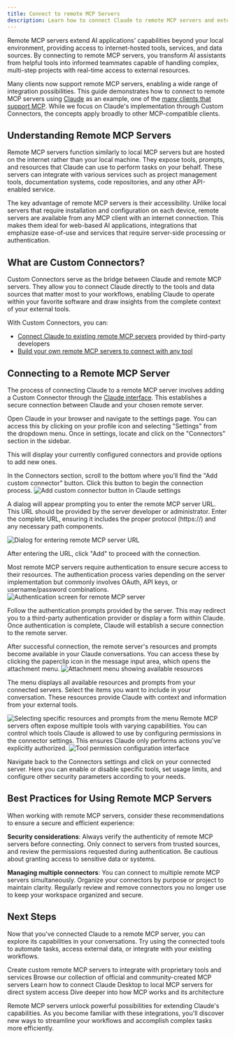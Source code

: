 ```yaml
---
title: Connect to remote MCP Servers
description: Learn how to connect Claude to remote MCP servers and extend its capabilities with internet-hosted tools and data sources
---
```


Remote MCP servers extend AI applications' capabilities beyond your local environment, providing access to internet-hosted tools, services, and data sources. By connecting to remote MCP servers, you transform AI assistants from helpful tools into informed teammates capable of handling complex, multi-step projects with real-time access to external resources.

Many clients now support remote MCP servers, enabling a wide range of integration possibilities. This guide demonstrates how to connect to remote MCP servers using [Claude](https://claude.ai/) as an example, one of the [many clients that support MCP](/clients). While we focus on Claude's implementation through Custom Connectors, the concepts apply broadly to other MCP-compatible clients.

## Understanding Remote MCP Servers

Remote MCP servers function similarly to local MCP servers but are hosted on the internet rather than your local machine. They expose tools, prompts, and resources that Claude can use to perform tasks on your behalf. These servers can integrate with various services such as project management tools, documentation systems, code repositories, and any other API-enabled service.

The key advantage of remote MCP servers is their accessibility. Unlike local servers that require installation and configuration on each device, remote servers are available from any MCP client with an internet connection. This makes them ideal for web-based AI applications, integrations that emphasize ease-of-use and services that require server-side processing or authentication.

## What are Custom Connectors?

Custom Connectors serve as the bridge between Claude and remote MCP servers. They allow you to connect Claude directly to the tools and data sources that matter most to your workflows, enabling Claude to operate within your favorite software and draw insights from the complete context of your external tools.

With Custom Connectors, you can:

- [Connect Claude to existing remote MCP servers](https://support.anthropic.com/en/articles/11175166-getting-started-with-custom-connectors-using-remote-mcp) provided by third-party developers
- [Build your own remote MCP servers to connect with any tool](https://support.anthropic.com/en/articles/11503834-building-custom-connectors-via-remote-mcp-servers)

## Connecting to a Remote MCP Server

The process of connecting Claude to a remote MCP server involves adding a Custom Connector through the [Claude interface](https://claude.ai/). This establishes a secure connection between Claude and your chosen remote server.

<Steps>
<Step title="Navigate to Connector Settings">
Open Claude in your browser and navigate to the settings page. You can access this by clicking on your profile icon and selecting "Settings" from the dropdown menu. Once in settings, locate and click on the "Connectors" section in the sidebar.

This will display your currently configured connectors and provide options to add new ones.

</Step>

<Step title="Add a Custom Connector">
In the Connectors section, scroll to the bottom where you'll find the "Add custom connector" button. Click this button to begin the connection process.

<Frame>
  <img
    src="/images/quickstart-remote/1-add-connector.png"
    alt="Add custom connector button in Claude settings"
  />
</Frame>

A dialog will appear prompting you to enter the remote MCP server URL. This URL should be provided by the server developer or administrator. Enter the complete URL, ensuring it includes the proper protocol (https://) and any necessary path components.

<Frame>
  <img
    src="/images/quickstart-remote/2-connect.png"
    alt="Dialog for entering remote MCP server URL"
  />
</Frame>

After entering the URL, click "Add" to proceed with the connection.

</Step>

<Step title="Complete Authentication">
Most remote MCP servers require authentication to ensure secure access to their resources. The authentication process varies depending on the server implementation but commonly involves OAuth, API keys, or username/password combinations.

<Frame>
  <img
    src="/images/quickstart-remote/3-auth.png"
    alt="Authentication screen for remote MCP server"
  />
</Frame>

Follow the authentication prompts provided by the server. This may redirect you to a third-party authentication provider or display a form within Claude. Once authentication is complete, Claude will establish a secure connection to the remote server.

</Step>

<Step title="Access Resources and Prompts">
After successful connection, the remote server's resources and prompts become available in your Claude conversations. You can access these by clicking the paperclip icon in the message input area, which opens the attachment menu.

<Frame>
  <img
    src="/images/quickstart-remote/4-select-resources-menu.png"
    alt="Attachment menu showing available resources"
  />
</Frame>

The menu displays all available resources and prompts from your connected servers. Select the items you want to include in your conversation. These resources provide Claude with context and information from your external tools.

<Frame>
  <img src="/images/quickstart-remote/5-select-prompts-resources.png" alt="Selecting specific resources and prompts from the menu" />
</Frame>
</Step>

<Step title="Configure Tool Permissions">
Remote MCP servers often expose multiple tools with varying capabilities. You can control which tools Claude is allowed to use by configuring permissions in the connector settings. This ensures Claude only performs actions you've explicitly authorized.

<Frame>
  <img
    src="/images/quickstart-remote/6-configure-tools.png"
    alt="Tool permission configuration interface"
  />
</Frame>

Navigate back to the Connectors settings and click on your connected server. Here you can enable or disable specific tools, set usage limits, and configure other security parameters according to your needs.

</Step>
</Steps>

## Best Practices for Using Remote MCP Servers

When working with remote MCP servers, consider these recommendations to ensure a secure and efficient experience:

**Security considerations**: Always verify the authenticity of remote MCP servers before connecting. Only connect to servers from trusted sources, and review the permissions requested during authentication. Be cautious about granting access to sensitive data or systems.

**Managing multiple connectors**: You can connect to multiple remote MCP servers simultaneously. Organize your connectors by purpose or project to maintain clarity. Regularly review and remove connectors you no longer use to keep your workspace organized and secure.

## Next Steps

Now that you've connected Claude to a remote MCP server, you can explore its capabilities in your conversations. Try using the connected tools to automate tasks, access external data, or integrate with your existing workflows.

<CardGroup cols={2}>
  <Card
    title="Build your own remote server"
    icon="cloud"
    href="https://support.anthropic.com/en/articles/11503834-building-custom-connectors-via-remote-mcp-servers"
  >
    Create custom remote MCP servers to integrate with proprietary tools and
    services
  </Card>
  <Card
    title="Explore available servers"
    icon="grid"
    href="https://github.com/modelcontextprotocol/servers"
  >
    Browse our collection of official and community-created MCP servers
  </Card>
  <Card title="Connect local servers" icon="computer" href="/quickstart/user">
    Learn how to connect Claude Desktop to local MCP servers for direct system
    access
  </Card>
  <Card
    title="Understand the architecture"
    icon="book"
    href="/docs/learn/architecture"
  >
    Dive deeper into how MCP works and its architecture
  </Card>
</CardGroup>

Remote MCP servers unlock powerful possibilities for extending Claude's capabilities. As you become familiar with these integrations, you'll discover new ways to streamline your workflows and accomplish complex tasks more efficiently.
